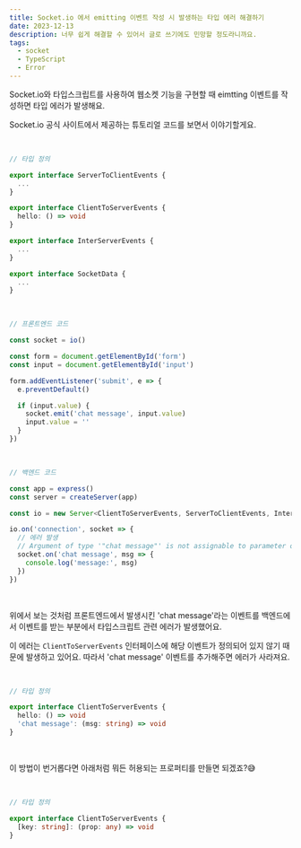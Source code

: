 ```yaml
---
title: Socket.io 에서 emitting 이벤트 작성 시 발생하는 타입 에러 해결하기
date: 2023-12-13
description: 너무 쉽게 해결할 수 있어서 글로 쓰기에도 민망할 정도라니까요.
tags:
  - socket
  - TypeScript
  - Error
---
```


Socket.io와 타입스크립트를 사용하여 웹소켓 기능을 구현할 때 eimtting 이벤트를 작성하면 타입 에러가 발생해요.

Socket.io 공식 사이트에서 제공하는 튜토리얼 코드를 보면서 이야기할게요.

<br />

```typescript
// 타입 정의

export interface ServerToClientEvents {
  ...
}

export interface ClientToServerEvents {
  hello: () => void
}

export interface InterServerEvents {
  ...
}

export interface SocketData {
  ...
}
```

<br />

```typescript
// 프론트엔드 코드

const socket = io()

const form = document.getElementById('form')
const input = document.getElementById('input')

form.addEventListener('submit', e => {
  e.preventDefault()

  if (input.value) {
    socket.emit('chat message', input.value)
    input.value = ''
  }
})
```

<br />

```typescript
// 백엔드 코드

const app = express()
const server = createServer(app)

const io = new Server<ClientToServerEvents, ServerToClientEvents, InterServerEvents, SocketData>(server)

io.on('connection', socket => {
  // 에러 발생
  // Argument of type '"chat message"' is not assignable to parameter of type 'ReservedOrUserEventNames<SocketReservedEventsMap, ClientToServerEvents>'.
  socket.on('chat message', msg => {
    console.log('message:', msg)
  })
})
```

<br />

위에서 보는 것처럼 프론트엔드에서 발생시킨 'chat message'라는 이벤트를 백엔드에서 이벤트를 받는 부분에서 타입스크립트 관련 에러가 발생했어요.

이 에러는 `ClientToServerEvents` 인터페이스에 해당 이벤트가 정의되어 있지 않기 때문에 발생하고 있어요. 따라서 'chat message' 이벤트를 추가해주면 에러가 사라져요.

<br />

```typescript
// 타입 정의

export interface ClientToServerEvents {
  hello: () => void
  'chat message': (msg: string) => void
}
```

<br />

이 방법이 번거롭다면 아래처럼 뭐든 허용되는 프로퍼티를 만들면 되겠죠?😅

<br />

```typescript
// 타입 정의

export interface ClientToServerEvents {
  [key: string]: (prop: any) => void
}
```
